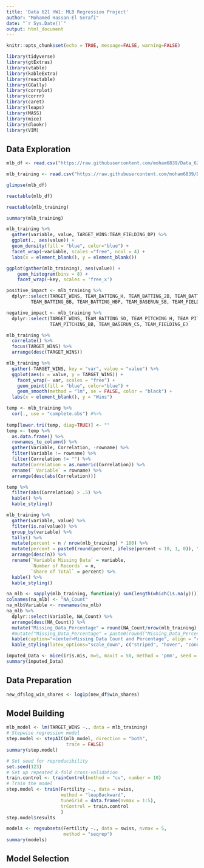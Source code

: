 ```yaml
---
title: 'Data 621 HW1: MLB Regression Project'
author: "Mohamed Hassan-El Serafi"
date: "`r Sys.Date()`"
output: html_document
---
```


```r
knitr::opts_chunk$set(echo = TRUE, message=FALSE, warning=FALSE)
```

```r
library(tidyverse)
library(gtExtras)
library(vtable)
library(kableExtra)
library(reactable)
library(GGally)
library(corrplot)
library(corrr)
library(caret)
library(leaps)
library(MASS)
library(mice)
library(dlookr)
library(VIM)
```


## Data Exploration



```r
mlb_df <- read.csv("https://raw.githubusercontent.com/moham6839/Data_621_HW1/main/moneyball-evaluation-data.csv")
```

```r
mlb_training <- read.csv("https://raw.githubusercontent.com/moham6839/Data_621_HW1/main/moneyball-training-data.csv")
```


```r
glimpse(mlb_df)
```







```r
reactable(mlb_df)
```

```r
reactable(mlb_training)
```


```r
summary(mlb_training)
```




```r
mlb_training %>%
  gather(variable, value, TARGET_WINS:TEAM_FIELDING_DP) %>%
  ggplot(., aes(value)) + 
  geom_density(fill = "blue", color="blue") + 
  facet_wrap(~variable, scales ="free", ncol = 4) +
  labs(x = element_blank(), y = element_blank())
```


```r
ggplot(gather(mlb_training), aes(value)) + 
    geom_histogram(bins = 8) + 
    facet_wrap(~key, scales = 'free_x')
```




```r
positive_impact <- mlb_training %>%
  dplyr::select(TARGET_WINS, TEAM_BATTING_H, TEAM_BATTING_2B, TEAM_BATTING_3B, TEAM_BATTING_HR, 
         TEAM_BATTING_BB, TEAM_BATTING_HBP, TEAM_BASERUN_SB, TEAM_FIELDING_DP, TEAM_PITCHING_SO)
```


```r
negative_impact <- mlb_training %>%
  dplyr::select(TARGET_WINS, TEAM_BATTING_SO, TEAM_PITCHING_H, TEAM_PITCHING_HR, 
                TEAM_PITCHING_BB, TEAM_BASERUN_CS, TEAM_FIELDING_E)
```







```r
mlb_training %>% 
  correlate() %>% 
  focus(TARGET_WINS) %>%
  arrange(desc(TARGET_WINS))
```

```r
mlb_training %>%
  gather(-TARGET_WINS, key = "var", value = "value") %>% 
  ggplot(aes(x = value, y = TARGET_WINS)) +
    facet_wrap(~ var, scales = "free") +
    geom_point(fill = "blue", color="blue") +
    geom_smooth(method = "lm", se = FALSE, color = "black") + 
  labs(x = element_blank(), y = "Wins")
```

```r
temp <- mlb_training %>% 
  cor(., use = "complete.obs") #%>%
  
temp[lower.tri(temp, diag=TRUE)] <- ""
temp <- temp %>%
  as.data.frame() %>%
  rownames_to_column() %>%
  gather(Variable, Correlation, -rowname) %>%
  filter(Variable != rowname) %>%
  filter(Correlation != "") %>%
  mutate(Correlation = as.numeric(Correlation)) %>%
  rename(` Variable` = rowname) %>%
  arrange(desc(abs(Correlation))) 
```


```r
temp %>%
  filter(abs(Correlation) > .5) %>%
  kable() %>%
  kable_styling()
```


```r
mlb_training %>% 
  gather(variable, value) %>%
  filter(is.na(value)) %>%
  group_by(variable) %>%
  tally() %>%
  mutate(percent = n / nrow(mlb_training) * 100) %>%
  mutate(percent = paste0(round(percent, ifelse(percent < 10, 1, 0)), "%")) %>%
  arrange(desc(n)) %>%
  rename(`Variable Missing Data` = variable,
         `Number of Records` = n,
         `Share of Total` = percent) %>%
  kable() %>%
  kable_styling()
```







```r
na_mlb <- sapply(mlb_training, function(y) sum(length(which(is.na(y))))) %>% as.data.frame() 
colnames(na_mlb) <- "NA_Count"
na_mlb$Variable <- rownames(na_mlb)
na_mlb %>% 
  dplyr::select(Variable, NA_Count) %>% 
  arrange(desc(NA_Count)) %>%
  mutate("Missing_Data_Percentage" = round(NA_Count/nrow(mlb_training),2)*100) %>% 
  #mutate("Missing_Data_Percentage" = paste0(round("Missing_Data_Percentage", ifelse("Missing_Data_Percentage" < 10, 1, 0)), "%")) %>%
  kable(caption="<center>Missing Data Count and Percentage", align = "c") %>% 
  kable_styling(latex_options="scale_down", c("striped", "hover", "condensed", full_width=F))
```







```r
imputed_Data <- mice(iris.mis, m=5, maxit = 50, method = 'pmm', seed = 500)
summary(imputed_Data)
```





## Data Preparation


```r
new_df$log_win_shares <- log1p(new_df$win_shares)
```







## Model Building

```r
mlb_model <- lm(TARGET_WINS ~., data = mlb_training)
# Stepwise regression model
step.model <- stepAIC(mlb_model, direction = "both", 
                      trace = FALSE)
summary(step.model)
```



```r
# Set seed for reproducibility
set.seed(123)
# Set up repeated k-fold cross-validation
train.control <- trainControl(method = "cv", number = 10)
# Train the model
step.model <- train(Fertility ~., data = swiss,
                    method = "leapBackward", 
                    tuneGrid = data.frame(nvmax = 1:5),
                    trControl = train.control
                    )
step.model$results
```


```r
models <- regsubsets(Fertility ~., data = swiss, nvmax = 5,
                     method = "seqrep")
summary(models)
```





## Model Selection








